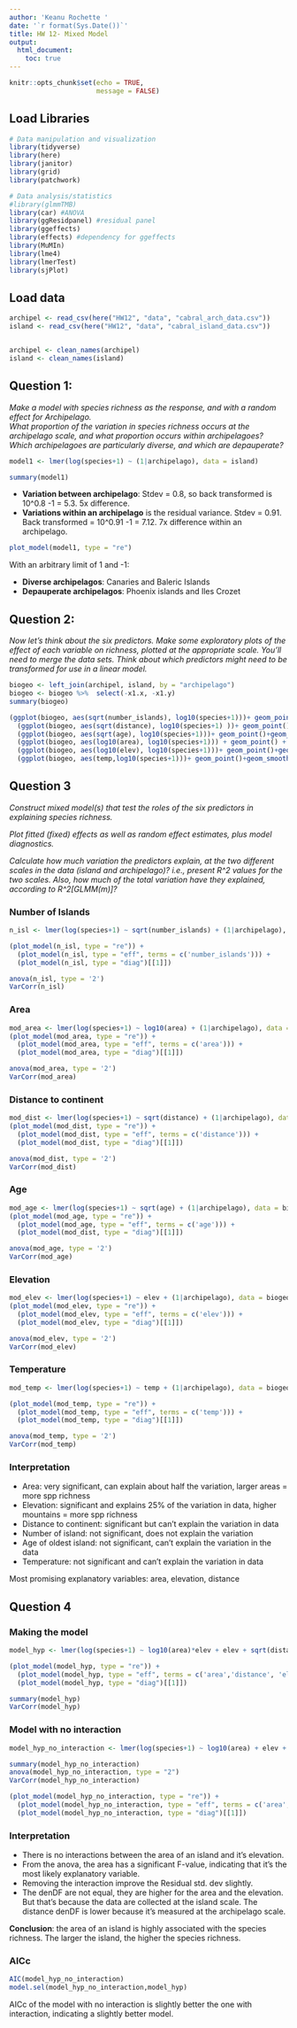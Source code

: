 ```yaml
---
author: 'Keanu Rochette '
date: '`r format(Sys.Date())`'
title: HW 12- Mixed Model
output: 
  html_document:
    toc: true
---
```


```r
knitr::opts_chunk$set(echo = TRUE, 
                      message = FALSE)
```

## Load Libraries
```r
# Data manipulation and visualization 
library(tidyverse)
library(here)
library(janitor)
library(grid)
library(patchwork)

# Data analysis/statistics 
#library(glmmTMB)
library(car) #ANOVA
library(ggResidpanel) #residual panel
library(ggeffects)
library(effects) #dependency for ggeffects
library(MuMIn)
library(lme4)
library(lmerTest)
library(sjPlot)

```


## Load data
```r
archipel <- read_csv(here("HW12", "data", "cabral_arch_data.csv"))
island <- read_csv(here("HW12", "data", "cabral_island_data.csv"))


archipel <- clean_names(archipel)
island <- clean_names(island)
```

## Question 1:
_Make a model with species richness as the response, and with a random effect for Archipelago._  
_What proportion of the variation in species richness occurs at the archipelago scale, and what proportion occurs within archipelagoes? Which archipelagoes are particularly diverse, and which are depauperate?_

```r
model1 <- lmer(log(species+1) ~ (1|archipelago), data = island)
```

```r
summary(model1)
```

- **Variation between archipelago**: Stdev = 0.8, so back transformed is 10^0.8 -1 = 5.3. 5x difference.
- **Variations within an archipelago** is the residual variance. Stdev = 0.91. Back transformed = 10^0.91 -1 = 7.12. 7x difference within an archipelago.


```r
plot_model(model1, type = "re")
```
With an arbitrary limit of 1 and -1:  

- **Diverse archipelagos**: Canaries and Baleric Islands
- **Depauperate archipelagos**: Phoenix islands and Iles Crozet

## Question 2: 

_Now let’s think about the six predictors. Make some exploratory plots of the effect of each variable on richness, plotted at the appropriate scale. You’ll need to merge the data sets. Think about which predictors might need to be transformed for use in a linear model._

```r
biogeo <- left_join(archipel, island, by = "archipelago")
biogeo <- biogeo %>%  select(-x1.x, -x1.y)
summary(biogeo)
```

```r
(ggplot(biogeo, aes(sqrt(number_islands), log10(species+1)))+ geom_point() + geom_smooth(method = "lm")) +
  (ggplot(biogeo, aes(sqrt(distance), log10(species+1) ))+ geom_point()+geom_smooth(method = "lm") )+ 
  (ggplot(biogeo, aes(sqrt(age), log10(species+1)))+ geom_point()+geom_smooth(method = "lm"))+
  (ggplot(biogeo, aes(log10(area), log10(species+1))) + geom_point() + geom_smooth(method = "lm")) +
  (ggplot(biogeo, aes(log10(elev), log10(species+1)))+ geom_point()+geom_smooth(method = "lm"))+
  (ggplot(biogeo, aes(temp,log10(species+1)))+ geom_point()+geom_smooth(method = "lm"))
```


## Question 3

_Construct mixed model(s) that test the roles of the six predictors in explaining species richness._

_Plot fitted (fixed) effects as well as random effect estimates, plus model diagnostics._  

_Calculate how much variation the predictors explain, at the two different scales in the data (island and archipelago)? i.e., present R^2 values for the two scales. Also, how much of the total variation have they explained, according to R^2[GLMM(m)]?_

### Number of Islands
```r
n_isl <- lmer(log(species+1) ~ sqrt(number_islands) + (1|archipelago), data = biogeo)

(plot_model(n_isl, type = "re")) + 
  (plot_model(n_isl, type = "eff", terms = c('number_islands'))) + 
  (plot_model(n_isl, type = "diag")[[1]])

anova(n_isl, type = '2')
VarCorr(n_isl)
```

### Area

```r
mod_area <- lmer(log(species+1) ~ log10(area) + (1|archipelago), data = biogeo)
(plot_model(mod_area, type = "re")) + 
  (plot_model(mod_area, type = "eff", terms = c('area'))) + 
  (plot_model(mod_area, type = "diag")[[1]])

anova(mod_area, type = '2')
VarCorr(mod_area)
```

### Distance to continent
```r
mod_dist <- lmer(log(species+1) ~ sqrt(distance) + (1|archipelago), data = biogeo)
(plot_model(mod_dist, type = "re")) + 
  (plot_model(mod_dist, type = "eff", terms = c('distance'))) + 
  (plot_model(mod_dist, type = "diag")[[1]])

anova(mod_dist, type = '2')
VarCorr(mod_dist)
```


### Age
```r
mod_age <- lmer(log(species+1) ~ sqrt(age) + (1|archipelago), data = biogeo)
(plot_model(mod_age, type = "re")) + 
  (plot_model(mod_age, type = "eff", terms = c('age'))) + 
  (plot_model(mod_dist, type = "diag")[[1]])

anova(mod_age, type = '2')
VarCorr(mod_age)
```

### Elevation 
```r
mod_elev <- lmer(log(species+1) ~ elev + (1|archipelago), data = biogeo)
(plot_model(mod_elev, type = "re")) + 
  (plot_model(mod_elev, type = "eff", terms = c('elev'))) + 
  (plot_model(mod_elev, type = "diag")[[1]])

anova(mod_elev, type = '2')
VarCorr(mod_elev)
```

### Temperature
```r
mod_temp <- lmer(log(species+1) ~ temp + (1|archipelago), data = biogeo)

(plot_model(mod_temp, type = "re")) + 
  (plot_model(mod_temp, type = "eff", terms = c('temp'))) + 
  (plot_model(mod_temp, type = "diag")[[1]])

anova(mod_temp, type = '2')
VarCorr(mod_temp)
```

### Interpretation 
- Area: very significant, can explain about half the variation, larger areas = more spp richness
- Elevation: significant and explains 25% of the variation in data, higher mountains = more spp richness
- Distance to continent: significant but can't explain the variation in data
- Number of island: not significant, does not explain the variation 
- Age of oldest island: not significant, can't explain the variation in the data
- Temperature: not significant and can't explain the variation in data  

Most promising explanatory variables: area, elevation, distance

## Question 4
### Making the model

```r
model_hyp <- lmer(log(species+1) ~ log10(area)*elev + elev + sqrt(distance) + (1|archipelago), data = biogeo)

(plot_model(model_hyp, type = "re")) + 
  (plot_model(model_hyp, type = "eff", terms = c('area','distance', 'elev'))) + 
  (plot_model(model_hyp, type = "diag")[[1]])

summary(model_hyp)
VarCorr(model_hyp)
```
 
### Model with no interaction 
```r
model_hyp_no_interaction <- lmer(log(species+1) ~ log10(area) + elev + sqrt(distance) + (1|archipelago), data = biogeo)

summary(model_hyp_no_interaction)
anova(model_hyp_no_interaction, type = "2")
VarCorr(model_hyp_no_interaction)

(plot_model(model_hyp_no_interaction, type = "re")) +
  (plot_model(model_hyp_no_interaction, type = "eff", terms = c('area','distance', 'elev'))) + 
  (plot_model(model_hyp_no_interaction, type = "diag")[[1]])
```

### Interpretation 
- There is no interactions between the area of an island and it's elevation. 
- From the anova, the area has a significant F-value, indicating that it's the most likely explanatory variable. 
- Removing the interaction improve the Residual std. dev slightly.  
- The denDF are not equal, they are higher for the area and the elevation. But that's because the data are collected at the island scale. The distance denDF is lower because it's measured at the archipelago scale. 

**Conclusion**: the area of an island is highly associated with the species richness. The larger the island, the higher the species richness. 

### AICc
```r
AIC(model_hyp_no_interaction)
model.sel(model_hyp_no_interaction,model_hyp)
```

AICc of the model with no interaction is slightly better the one with interaction, indicating a slightly better model. 








